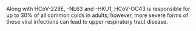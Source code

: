 Along with HCoV-229E, -NL63 and -HKU1, HCoV-OC43 is responsible for up to 30% of all common colds in adults; however, more severe forms of these viral infections can lead to upper respiratory tract disease.
